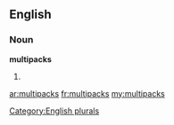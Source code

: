 ==English==

===Noun===
'''multipacks'''

# {{plural of|[[multipack]]}}

[[Category:English plurals]]

[[ar:multipacks]]
[[fr:multipacks]]
[[my:multipacks]]